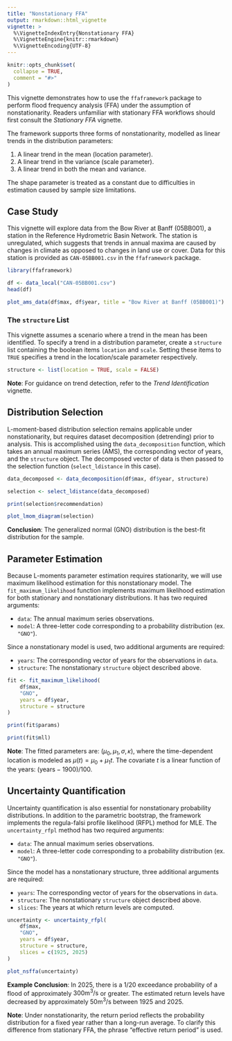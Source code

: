 ```yaml
---
title: "Nonstationary FFA"
output: rmarkdown::html_vignette
vignette: >
  %\VignetteIndexEntry{Nonstationary FFA}
  %\VignetteEngine{knitr::rmarkdown}
  %\VignetteEncoding{UTF-8}
---
```


```r
knitr::opts_chunk$set(
  collapse = TRUE,
  comment = "#>"
)
```

This vignette demonstrates how to use the `ffaframework` package to perform flood frequency analysis (FFA) under the assumption of nonstationarity.
Readers unfamiliar with stationary FFA workflows should first consult the *Stationary FFA* vignette.

The framework supports three forms of nonstationarity, modelled as linear trends in the distribution parameters:

1. A linear trend in the mean (location parameter).
2. A linear trend in the variance (scale parameter).
3. A linear trend in both the mean and variance.

The shape parameter is treated as a constant due to difficulties in estimation caused by sample size limitations.

## Case Study

This vignette will explore data from the Bow River at Banff (05BB001), a station in the Reference Hydrometric Basin Network.
The station is unregulated, which suggests that trends in annual maxima are caused by changes in climate as opposed to changes in land use or cover.
Data for this station is provided as `CAN-05BB001.csv` in the `ffaframework` package.

```r
library(ffaframework)

df <- data_local("CAN-05BB001.csv")
head(df)

plot_ams_data(df$max, df$year, title = "Bow River at Banff (05BB001)")
```

### The `structure` List

This vignette assumes a scenario where a trend in the mean has been identified.
To specify a trend in a distribution parameter, create a `structure` list containing the boolean items `location` and `scale`.
Setting these items to `TRUE` specifies a trend in the location/scale parameter respectively. 

```r
structure <- list(location = TRUE, scale = FALSE)
```

**Note**: For guidance on trend detection, refer to the *Trend Identification* vignette.

## Distribution Selection

L-moment-based distribution selection remains applicable under nonstationarity, but requires dataset decomposition (detrending) prior to analysis.
This is accomplished using the `data_decomposition` function, which takes an annual maximum series (AMS), the corresponding vector of years, and the `structure` object.
The decomposed vector of data is then passed to the selection function (`select_ldistance` in this case).

```r
data_decomposed <- data_decomposition(df$max, df$year, structure)

selection <- select_ldistance(data_decomposed)

print(selection$recommendation)

plot_lmom_diagram(selection)
```

**Conclusion**: The generalized normal (GNO) distribution is the best-fit distribution for the sample.

## Parameter Estimation

Because L-moments parameter estimation requires stationarity, we will use maximum likelihood estimation for this nonstationary model.
The `fit_maximum_likelihood` function implements maximum likelihood estimation for both stationary and nonstationary distributions.
It has two required arguments: 

- `data`: The annual maximum series observations. 
- `model`: A three-letter code corresponding to a probability distribution (ex. `"GNO"`).

Since a nonstationary model is used, two additional arguments are required:

- `years`: The corresponding vector of years for the observations in `data`.
- `structure`: The nonstationary `structure` object described above.

```r
fit <- fit_maximum_likelihood(
	df$max,
	"GNO",
	years = df$year,
	structure = structure
)

print(fit$params)

print(fit$mll)
```

**Note**: The fitted parameters are: $(\mu_0, \mu_1, \sigma, \kappa)$, where the time-dependent location is modeled as $\mu(t) = \mu_0 + \mu_1 t$.
The covariate $t$ is a linear function of the years: $(\text{years} - 1900) / 100$.

## Uncertainty Quantification

Uncertainty quantification is also essential for nonstationary probability distributions.
In addition to the parametric bootstrap, the framework implements the regula-falsi profile likelihood (RFPL) method for MLE.
The `uncertainty_rfpl` method has two required arguments:

- `data`: The annual maximum series observations. 
- `model`: A three-letter code corresponding to a probability distribution (ex. `"GNO"`).

Since the model has a nonstationary structure, three additional arguments are required:

- `years`: The corresponding vector of years for the observations in `data`.
- `structure`: The nonstationary `structure` object described above.
- `slices`: The years at which return levels are computed.

```r
uncertainty <- uncertainty_rfpl(
	df$max,
	"GNO",
	years = df$year,
	structure = structure,
	slices = c(1925, 2025)
)

plot_nsffa(uncertainty)
```

**Example Conclusion**: In 2025, there is a $1/20$ exceedance probability of a flood of approximately $300\text{m}^3/\text{s}$ or greater.
The estimated return levels have decreased by approximately $50\text{m}^3/\text{s}$ between 1925 and 2025.

**Note**: Under nonstationarity, the return period reflects the probability distribution for a fixed year rather than a long-run average.
To clarify this difference from stationary FFA, the phrase "effective return period" is used.
